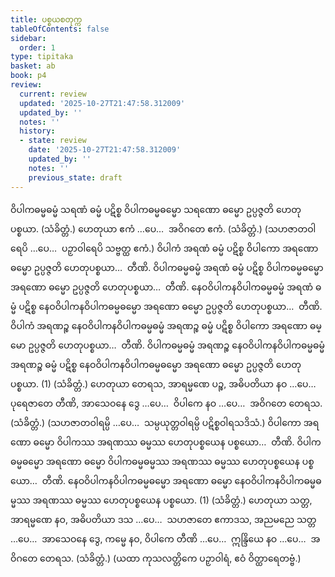 ```yaml
---
title: ပစ္စယစတုက္က
tableOfContents: false
sidebar:
  order: 1
type: tipitaka
basket: ab
book: p4
review:
  current: review
  updated: '2025-10-27T21:47:58.312009'
  updated_by: ''
  notes: ''
  history:
  - state: review
    date: '2025-10-27T21:47:58.312009'
    updated_by: ''
    notes: ''
    previous_state: draft
---
```



<ReviewStatus review={frontmatter.review} showDetails={true} />

<HypothesisAnnotation frontmatter={frontmatter} />

<DynamicBreadcrumb />

<Division number="8" book="p4" e="ch" v="39" p="605">

<Paragraph number="1725" book="p4">
ဝိပါကဓမ္မဓမ္မံ သရဏံ ဓမ္မံ ပဋိစ္စ ဝိပါကဓမ္မဓမ္မော သရဏော ဓမ္မော ဥပ္ပဇ္ဇတိ ဟေတုပစ္စယာ. (သံခိတ္တံ.)
</Paragraph>

<Paragraph number="1726" book="p4">
ဟေတုယာ ဧကံ …ပေ…  အဝိဂတေ ဧကံ. (သံခိတ္တံ.)
</Paragraph>

<Paragraph number="1727" book="p4">
(သဟဇာတဝါရေပိ …ပေ…  ပဉှာဝါရေပိ သဗ္ဗတ္ထ ဧကံ.)
</Paragraph>

</Division>
<Division number="9" book="p4" e="ch" v="39" p="605">

<Paragraph number="1728" book="p4">
ဝိပါကံ အရဏံ ဓမ္မံ ပဋိစ္စ ဝိပါကော အရဏော ဓမ္မော ဥပ္ပဇ္ဇတိ ဟေတုပစ္စယာ…  တီဏိ.
</Paragraph>

<Paragraph number="1729" book="p4">
ဝိပါကဓမ္မဓမ္မံ အရဏံ ဓမ္မံ ပဋိစ္စ ဝိပါကဓမ္မဓမ္မော အရဏော ဓမ္မော ဥပ္ပဇ္ဇတိ ဟေတုပစ္စယာ…  တီဏိ.
</Paragraph>

<Paragraph number="1730" book="p4">
နေဝဝိပါကနဝိပါကဓမ္မဓမ္မံ အရဏံ ဓမ္မံ ပဋိစ္စ နေဝဝိပါကနဝိပါကဓမ္မဓမ္မော အရဏော ဓမ္မော ဥပ္ပဇ္ဇတိ ဟေတုပစ္စယာ…  တီဏိ.
</Paragraph>

<Paragraph number="1731" book="p4">
ဝိပါကံ အရဏဉ္စ နေဝဝိပါကနဝိပါကဓမ္မဓမ္မံ အရဏဉ္စ ဓမ္မံ ပဋိစ္စ ဝိပါကော အရဏော ဓမ္မော ဥပ္ပဇ္ဇတိ ဟေတုပစ္စယာ…  တီဏိ.
</Paragraph>

<Paragraph number="1732" book="p4">
ဝိပါကဓမ္မဓမ္မံ အရဏဉ္စ နေဝဝိပါကနဝိပါကဓမ္မဓမ္မံ အရဏဉ္စ ဓမ္မံ ပဋိစ္စ နေဝဝိပါကနဝိပါကဓမ္မဓမ္မော အရဏော ဓမ္မော ဥပ္ပဇ္ဇတိ ဟေတုပစ္စယာ. (1) (သံခိတ္တံ.)
</Paragraph>

</Division>
<Division number="10" book="p4" e="ch" v="39" p="605">

<Paragraph number="1733" book="p4">
ဟေတုယာ တေရသ, အာရမ္မဏေ ပဉ္စ, အဓိပတိယာ နဝ …ပေ…  ပုရေဇာတေ တီဏိ, အာသေဝနေ ဒွေ …ပေ…  ဝိပါကေ နဝ …ပေ…  အဝိဂတေ တေရသ. (သံခိတ္တံ.)
</Paragraph>

<Paragraph number="1734" book="p4">
(သဟဇာတဝါရမ္ပိ …ပေ…  သမ္ပယုတ္တဝါရမ္ပိ ပဋိစ္စဝါရသဒိသံ.)
</Paragraph>

</Division>
<Division number="11" book="p4" e="ch" v="39" p="605">

<Paragraph number="1735" book="p4">
ဝိပါကော အရဏော ဓမ္မော ဝိပါကဿ အရဏဿ ဓမ္မဿ ဟေတုပစ္စယေန ပစ္စယော…  တီဏိ.
</Paragraph>

<Paragraph number="1736" book="p4">
ဝိပါကဓမ္မဓမ္မော အရဏော ဓမ္မော ဝိပါကဓမ္မဓမ္မဿ အရဏဿ ဓမ္မဿ ဟေတုပစ္စယေန ပစ္စယော…  တီဏိ.
</Paragraph>

<Paragraph number="1737" book="p4">
နေဝဝိပါကနဝိပါကဓမ္မဓမ္မော အရဏော ဓမ္မော နေဝဝိပါကနဝိပါကဓမ္မဓမ္မဿ အရဏဿ ဓမ္မဿ ဟေတုပစ္စယေန ပစ္စယော. (1) (သံခိတ္တံ.)
</Paragraph>

</Division>
<Division number="12" book="p4" e="ch" v="39" p="605">

<Paragraph number="1738" book="p4">
ဟေတုယာ သတ္တ, အာရမ္မဏေ နဝ, အဓိပတိယာ ဒသ …ပေ…  သဟဇာတေ ဧကာဒသ, အညမညေ သတ္တ …ပေ…  အာသေဝနေ ဒွေ, ကမ္မေ နဝ, ဝိပါကေ တီဏိ …ပေ…  ဣန္ဒြိယေ နဝ …ပေ…  အဝိဂတေ တေရသ. (သံခိတ္တံ.)
</Paragraph>

<Paragraph number="1739" book="p4">
(ယထာ ကုသလတ္တိကေ ပဉှာဝါရံ, ဧဝံ ဝိတ္ထာရေတဗ္ဗံ.)
</Paragraph>
</Division>